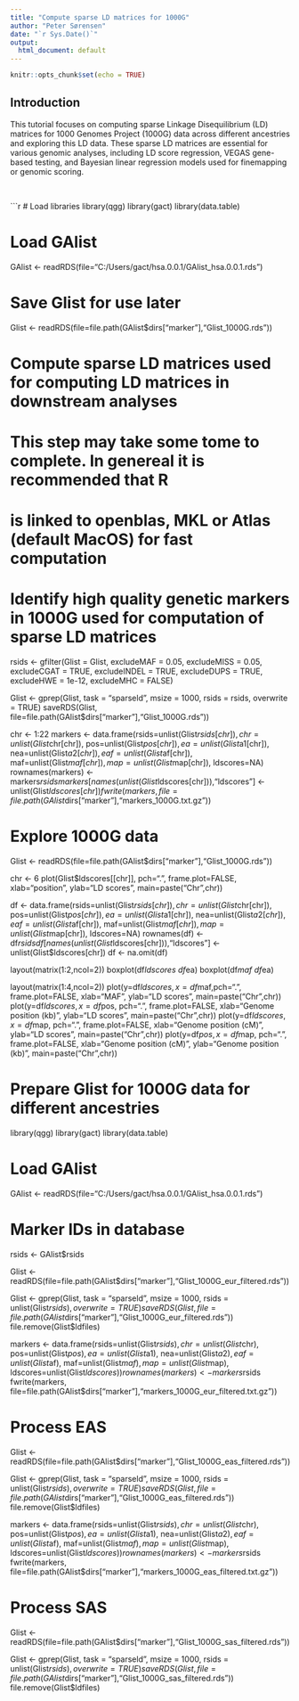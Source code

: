 ```yaml
---
title: "Compute sparse LD matrices for 1000G"
author: "Peter Sørensen"
date: "`r Sys.Date()`"
output:
  html_document: default
---
```


```r
knitr::opts_chunk$set(echo = TRUE)
```

## Introduction
This tutorial focuses on computing sparse Linkage Disequilibrium (LD) matrices for 1000 Genomes Project (1000G) data across different ancestries and exploring this LD data. These sparse LD matrices are essential for various genomic analyses, including LD score regression, VEGAS gene-based testing, and Bayesian linear regression models used for finemapping or genomic scoring.

<br>

```r
# Load libraries
library(qgg)
library(gact)
library(data.table)

# Load GAlist
GAlist <- readRDS(file="C:/Users/gact/hsa.0.0.1/GAlist_hsa.0.0.1.rds")

# Save Glist for use later
Glist <- readRDS(file=file.path(GAlist$dirs["marker"],"Glist_1000G.rds"))


################################################################################
# Compute sparse LD matrices used for computing LD matrices in downstream analyses
################################################################################
# This step may take some tome to complete. In genereal it is recommended that R
# is linked to openblas, MKL or Atlas (default MacOS) for fast computation

# Identify high quality genetic markers in 1000G used for computation of sparse LD matrices
rsids <- gfilter(Glist = Glist,
                 excludeMAF = 0.05,
                 excludeMISS = 0.05,
                 excludeCGAT = TRUE,
                 excludeINDEL = TRUE,
                 excludeDUPS = TRUE,
                 excludeHWE = 1e-12,
                 excludeMHC = FALSE)

Glist <- gprep(Glist, task = "sparseld", msize = 1000, rsids = rsids, overwrite = TRUE)
saveRDS(Glist, file=file.path(GAlist$dirs["marker"],"Glist_1000G.rds"))

chr <- 1:22
markers <- data.frame(rsids=unlist(Glist$rsids[chr]),
                  chr=unlist(Glist$chr[chr]),
                  pos=unlist(Glist$pos[chr]),
                  ea=unlist(Glist$a1[chr]),
                  nea=unlist(Glist$a2[chr]),
                  eaf=unlist(Glist$af[chr]),
                  maf=unlist(Glist$maf[chr]),
                  map=unlist(Glist$map[chr]),
                  ldscores=NA)
rownames(markers) <- markers$rsids
markers[names(unlist(Glist$ldscores[chr])),"ldscores"] <- unlist(Glist$ldscores[chr])
fwrite(markers, file=file.path(GAlist$dirs["marker"],"markers_1000G.txt.gz"))


################################################################################
# Explore 1000G data
################################################################################

 Glist <- readRDS(file=file.path(GAlist$dirs["marker"],"Glist_1000G.rds"))

 chr <- 6
 plot(Glist$ldscores[[chr]], pch=".", frame.plot=FALSE,
      xlab="position", ylab="LD scores", main=paste("Chr",chr))

 df <- data.frame(rsids=unlist(Glist$rsids[chr]),
                  chr=unlist(Glist$chr[chr]),
                  pos=unlist(Glist$pos[chr]),
                  ea=unlist(Glist$a1[chr]),
                  nea=unlist(Glist$a2[chr]),
                  eaf=unlist(Glist$af[chr]),
                  maf=unlist(Glist$maf[chr]),
                  map=unlist(Glist$map[chr]),
                  ldscores=NA)
 rownames(df) <- df$rsids
 df[names(unlist(Glist$ldscores[chr])),"ldscores"] <- unlist(Glist$ldscores[chr])
 df <- na.omit(df)

 layout(matrix(1:2,ncol=2))
 boxplot(df$ldscores~df$ea)
 boxplot(df$maf~df$ea)

 layout(matrix(1:4,ncol=2))
 plot(y=df$ldscores,x=df$maf,pch=".", frame.plot=FALSE,
      xlab="MAF", ylab="LD scores", main=paste("Chr",chr))
 plot(y=df$ldscores,x=df$pos, pch=".", frame.plot=FALSE,
      xlab="Genome position (kb)", ylab="LD scores", main=paste("Chr",chr))
 plot(y=df$ldscores,x=df$map, pch=".", frame.plot=FALSE,
      xlab="Genome position (cM)", ylab="LD scores", main=paste("Chr",chr))
 plot(y=df$pos,x=df$map, pch=".", frame.plot=FALSE,
      xlab="Genome position (cM)", ylab="Genome position (kb)", main=paste("Chr",chr))



################################################################################
# Prepare Glist for 1000G data for different ancestries
################################################################################

library(qgg)
library(gact)
library(data.table)

# Load GAlist
GAlist <- readRDS(file="C:/Users/gact/hsa.0.0.1/GAlist_hsa.0.0.1.rds")

# Marker IDs in database
rsids <- GAlist$rsids

Glist <- readRDS(file=file.path(GAlist$dirs["marker"],"Glist_1000G_eur_filtered.rds"))

Glist <- gprep(Glist, task = "sparseld", msize = 1000, rsids = unlist(Glist$rsids), overwrite = TRUE)
saveRDS(Glist, file=file.path(GAlist$dirs["marker"],"Glist_1000G_eur_filtered.rds"))
file.remove(Glist$ldfiles)

markers <- data.frame(rsids=unlist(Glist$rsids),
                      chr=unlist(Glist$chr),
                      pos=unlist(Glist$pos),
                      ea=unlist(Glist$a1),
                      nea=unlist(Glist$a2),
                      eaf=unlist(Glist$af),
                      maf=unlist(Glist$maf),
                      map=unlist(Glist$map),
                      ldscores=unlist(Glist$ldscores))
rownames(markers) <- markers$rsids
fwrite(markers, file=file.path(GAlist$dirs["marker"],"markers_1000G_eur_filtered.txt.gz"))



#####################################
# Process EAS
#####################################

Glist <- readRDS(file=file.path(GAlist$dirs["marker"],"Glist_1000G_eas_filtered.rds"))

Glist <- gprep(Glist, task = "sparseld", msize = 1000, rsids = unlist(Glist$rsids), overwrite = TRUE)
saveRDS(Glist, file=file.path(GAlist$dirs["marker"],"Glist_1000G_eas_filtered.rds"))
file.remove(Glist$ldfiles)

markers <- data.frame(rsids=unlist(Glist$rsids),
                      chr=unlist(Glist$chr),
                      pos=unlist(Glist$pos),
                      ea=unlist(Glist$a1),
                      nea=unlist(Glist$a2),
                      eaf=unlist(Glist$af),
                      maf=unlist(Glist$maf),
                      map=unlist(Glist$map),
                      ldscores=unlist(Glist$ldscores))
rownames(markers) <- markers$rsids
fwrite(markers, file=file.path(GAlist$dirs["marker"],"markers_1000G_eas_filtered.txt.gz"))

#####################################
# Process SAS
#####################################

Glist <- readRDS(file=file.path(GAlist$dirs["marker"],"Glist_1000G_sas_filtered.rds"))

Glist <- gprep(Glist, task = "sparseld", msize = 1000, rsids = unlist(Glist$rsids), overwrite = TRUE)
saveRDS(Glist, file=file.path(GAlist$dirs["marker"],"Glist_1000G_sas_filtered.rds"))
file.remove(Glist$ldfiles)











